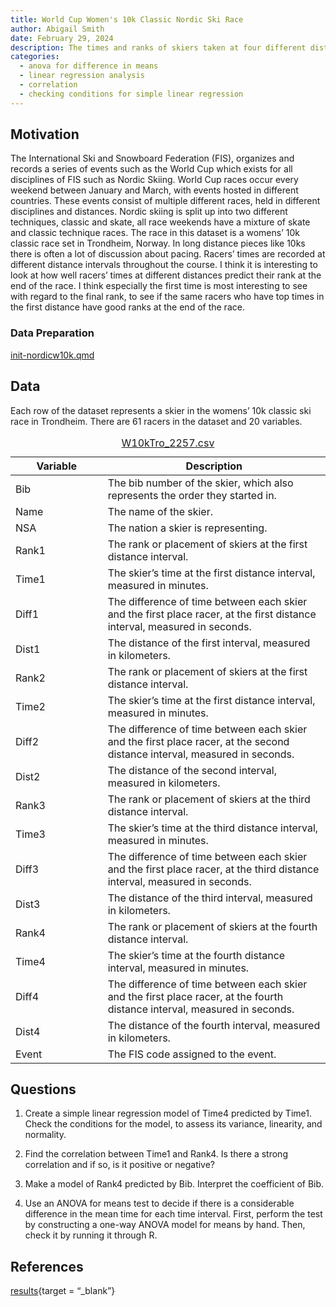 ```yaml
---
title: World Cup Women's 10k Classic Nordic Ski Race
author: Abigail Smith
date: February 29, 2024
description: The times and ranks of skiers taken at four different distance points (1.3, 4.3, 7.5, and 10k) in a 10k classic race in Trondheim, Norway.
categories:
  - anova for difference in means
  - linear regression analysis
  - correlation
  - checking conditions for simple linear regression
---
```


## Motivation

The International Ski and Snowboard Federation (FIS), organizes and
records a series of events such as the World Cup which exists for all
disciplines of FIS such as Nordic Skiing. World Cup races occur every
weekend between January and March, with events hosted in different
countries. These events consist of multiple different races, held in
different disciplines and distances. Nordic skiing is split up into two
different techniques, classic and skate, all race weekends have a
mixture of skate and classic technique races. The race in this dataset
is a womens' 10k classic race set in Trondheim, Norway. In long distance
pieces like 10ks there is often a lot of discussion about pacing.
Racers' times are recorded at different distance intervals throughout
the course. I think it is interesting to look at how well racers' times
at different distances predict their rank at the end of the race. I
think especially the first time is most interesting to see with regard
to the final rank, to see if the same racers who have top times in the
first distance have good ranks at the end of the race.

### Data Preparation

[init-nordicw10k.qmd](../_prep/NordicW10k/init-nordicw10k.qmd)

## Data

Each row of the dataset represents a skier in the womens' 10k classic
ski race in Trondheim. There are 61 racers in the dataset and 20
variables.

| Variable | Description                                                                                                                |
|---------------------|---------------------------------------------------|
| Bib      | The bib number of the skier, which also represents the order they started in.                                              |
| Name     | The name of the skier.                                                                                                     |
| NSA      | The nation a skier is representing.                                                                                        |
| Rank1    | The rank or placement of skiers at the first distance interval.                                                            |
| Time1    | The skier's time at the first distance interval, measured in minutes.                                                      |
| Diff1    | The difference of time between each skier and the first place racer, at the first distance interval, measured in seconds.  |
| Dist1    | The distance of the first interval, measured in kilometers.                                                                |
| Rank2    | The rank or placement of skiers at the first distance interval.                                                            |
| Time2    | The skier's time at the first distance interval, measured in minutes.                                                      |
| Diff2    | The difference of time between each skier and the first place racer, at the second distance interval, measured in seconds. |
| Dist2    | The distance of the second interval, measured in kilometers.                                                               |
| Rank3    | The rank or placement of skiers at the third distance interval.                                                            |
| Time3    | The skier's time at the third distance interval, measured in minutes.                                                      |
| Diff3    | The difference of time between each skier and the first place racer, at the third distance interval, measured in seconds.  |
| Dist3    | The distance of the third interval, measured in kilometers.                                                                |
| Rank4    | The rank or placement of skiers at the fourth distance interval.                                                           |
| Time4    | The skier's time at the fourth distance interval, measured in minutes.                                                     |
| Diff4    | The difference of time between each skier and the first place racer, at the fourth distance interval, measured in seconds. |
| Dist4    | The distance of the fourth interval, measured in kilometers.                                                               |
| Event    | The FIS code assigned to the event.                                                                                        |

: [W10kTro_2257.csv](../data/W10kTro_2257.csv)

## Questions

1.  Create a simple linear regression model of Time4 predicted by Time1.
    Check the conditions for the model, to assess its variance,
    linearity, and normality.

2.  Find the correlation between Time1 and Rank4. Is there a strong
    correlation and if so, is it positive or negative?

3.  Make a model of Rank4 predicted by Bib. Interpret the coefficient of
    Bib.

4.  Use an ANOVA for means test to decide if there is a considerable
    difference in the mean time for each time interval. First, perform
    the test by constructing a one-way ANOVA model for means by hand.
    Then, check it by running it through R.

## References

[results](https://live.fis-ski.com/cc-2257/results-pda.htm){target =
"_blank"}
